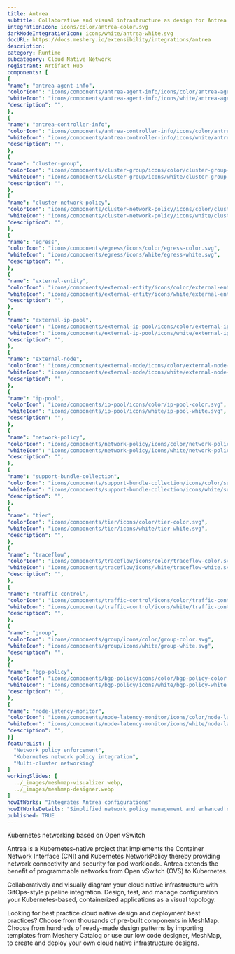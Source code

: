 ```yaml
---
title: Antrea
subtitle: Collaborative and visual infrastructure as design for Antrea
integrationIcon: icons/color/antrea-color.svg
darkModeIntegrationIcon: icons/white/antrea-white.svg
docURL: https://docs.meshery.io/extensibility/integrations/antrea
description: 
category: Runtime
subcategory: Cloud Native Network
registrant: Artifact Hub
components: [
{
"name": "antrea-agent-info",
"colorIcon": "icons/components/antrea-agent-info/icons/color/antrea-agent-info-color.svg",
"whiteIcon": "icons/components/antrea-agent-info/icons/white/antrea-agent-info-white.svg",
"description": "",
},
{
"name": "antrea-controller-info",
"colorIcon": "icons/components/antrea-controller-info/icons/color/antrea-controller-info-color.svg",
"whiteIcon": "icons/components/antrea-controller-info/icons/white/antrea-controller-info-white.svg",
"description": "",
},
{
"name": "cluster-group",
"colorIcon": "icons/components/cluster-group/icons/color/cluster-group-color.svg",
"whiteIcon": "icons/components/cluster-group/icons/white/cluster-group-white.svg",
"description": "",
},
{
"name": "cluster-network-policy",
"colorIcon": "icons/components/cluster-network-policy/icons/color/cluster-network-policy-color.svg",
"whiteIcon": "icons/components/cluster-network-policy/icons/white/cluster-network-policy-white.svg",
"description": "",
},
{
"name": "egress",
"colorIcon": "icons/components/egress/icons/color/egress-color.svg",
"whiteIcon": "icons/components/egress/icons/white/egress-white.svg",
"description": "",
},
{
"name": "external-entity",
"colorIcon": "icons/components/external-entity/icons/color/external-entity-color.svg",
"whiteIcon": "icons/components/external-entity/icons/white/external-entity-white.svg",
"description": "",
},
{
"name": "external-ip-pool",
"colorIcon": "icons/components/external-ip-pool/icons/color/external-ip-pool-color.svg",
"whiteIcon": "icons/components/external-ip-pool/icons/white/external-ip-pool-white.svg",
"description": "",
},
{
"name": "external-node",
"colorIcon": "icons/components/external-node/icons/color/external-node-color.svg",
"whiteIcon": "icons/components/external-node/icons/white/external-node-white.svg",
"description": "",
},
{
"name": "ip-pool",
"colorIcon": "icons/components/ip-pool/icons/color/ip-pool-color.svg",
"whiteIcon": "icons/components/ip-pool/icons/white/ip-pool-white.svg",
"description": "",
},
{
"name": "network-policy",
"colorIcon": "icons/components/network-policy/icons/color/network-policy-color.svg",
"whiteIcon": "icons/components/network-policy/icons/white/network-policy-white.svg",
"description": "",
},
{
"name": "support-bundle-collection",
"colorIcon": "icons/components/support-bundle-collection/icons/color/support-bundle-collection-color.svg",
"whiteIcon": "icons/components/support-bundle-collection/icons/white/support-bundle-collection-white.svg",
"description": "",
},
{
"name": "tier",
"colorIcon": "icons/components/tier/icons/color/tier-color.svg",
"whiteIcon": "icons/components/tier/icons/white/tier-white.svg",
"description": "",
},
{
"name": "traceflow",
"colorIcon": "icons/components/traceflow/icons/color/traceflow-color.svg",
"whiteIcon": "icons/components/traceflow/icons/white/traceflow-white.svg",
"description": "",
},
{
"name": "traffic-control",
"colorIcon": "icons/components/traffic-control/icons/color/traffic-control-color.svg",
"whiteIcon": "icons/components/traffic-control/icons/white/traffic-control-white.svg",
"description": "",
},
{
"name": "group",
"colorIcon": "icons/components/group/icons/color/group-color.svg",
"whiteIcon": "icons/components/group/icons/white/group-white.svg",
"description": "",
},
{
"name": "bgp-policy",
"colorIcon": "icons/components/bgp-policy/icons/color/bgp-policy-color.svg",
"whiteIcon": "icons/components/bgp-policy/icons/white/bgp-policy-white.svg",
"description": "",
},
{
"name": "node-latency-monitor",
"colorIcon": "icons/components/node-latency-monitor/icons/color/node-latency-monitor-color.svg",
"whiteIcon": "icons/components/node-latency-monitor/icons/white/node-latency-monitor-white.svg",
"description": "",
}]
featureList: [
  "Network policy enforcement",
  "Kubernetes network policy integration",
  "Multi-cluster networking"
]
workingSlides: [
  ../_images/meshmap-visualizer.webp,
  ../_images/meshmap-designer.webp
]
howItWorks: "Integrates Antrea configurations"
howItWorksDetails: "Simplified network policy management and enhanced networking in Kubernetes"
published: TRUE
---
```

<p>
Kubernetes networking based on Open vSwitch
</p>
<p>Antrea is a Kubernetes-native project that implements the Container Network Interface (CNI) and Kubernetes NetworkPolicy thereby providing network connectivity and security for pod workloads. Antrea extends the benefit of programmable networks from Open vSwitch (OVS) to Kubernetes.</p><p>
    Collaboratively and visually diagram your cloud native infrastructure with GitOps-style pipeline integration. Design, test, and manage configuration your Kubernetes-based, containerized applications as a visual topology.
</p>
<p>
    Looking for best practice cloud native design and deployment best practices? Choose from thousands of pre-built components in MeshMap. Choose from hundreds of ready-made design patterns by importing templates from Meshery Catalog or use our low code designer, MeshMap, to create and deploy your own cloud native infrastructure designs.
</p>
